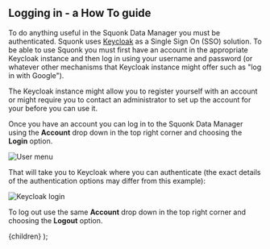 


<Head>
  <title>Logging in - a How To guide</title>
</Head>

<DocsNav />

## Logging in - a How To guide

To do anything useful in the Squonk Data Manager you must be authenticated. Squonk uses
[Keycloak](https://www.keycloak.org/) as a Single Sign On (SSO) solution. To be able to use Squonk you must first
have an account in the appropriate Keycloak instance and then log in using your username and password (or whatever other
mechanisms that Keycloak instance might offer such as "log in with Google").

The Keycloak instance might allow you to register yourself with an account or might require you to contact an
administrator to set up the account for your before you can use it.

Once you have an account you can log in to the Squonk Data Manager using the **Account** drop down in the top right
corner and choosing the **Login** option.

<Image src={login} alt="User menu" />

That will take you to Keycloak where you can authenticate (the exact details of the authentication options may differ
from this example):

<Image src={keycloak} alt="Keycloak login" />

To log out use the same **Account** drop down in the top right corner and choosing the **Logout** option.

  <Layout>
    <Container>{children}</Container>
  </Layout>
);
